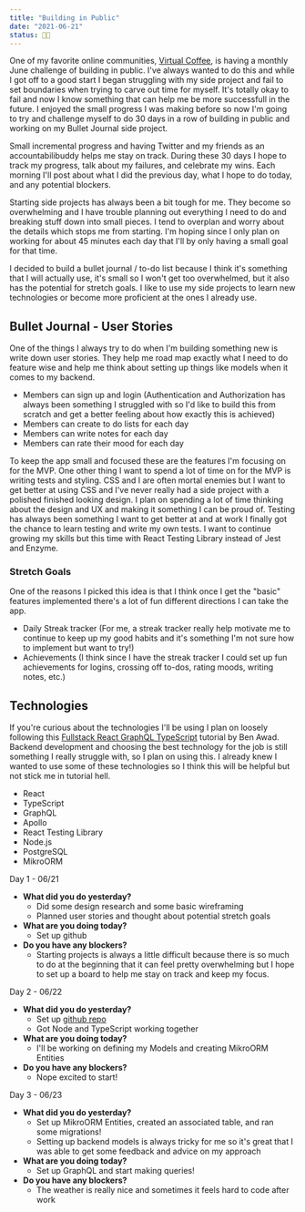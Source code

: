```yaml
---
title: "Building in Public"
date: "2021-06-21"
status: 👩‍🌾
---
```


One of my favorite online communities, [Virtual Coffee](https://virtualcoffee.io/), is having a monthly June challenge of building in public. I've always wanted to do this and while I got off to a good start I began struggling with my side project and fail to set boundaries when trying to carve out time for myself. It's totally okay to fail and now I know something that can help me be more successfull in the future. I enjoyed the small progress I was making before so now I'm going to try and challenge myself to do 30 days in a row of building in public and working on my Bullet Journal side project. 

Small incremental progress and having Twitter and my friends as an accountabilibuddy helps me stay on track. During these 30 days I hope to track my progress, talk about my failures, and celebrate my wins. Each morning I'll post about what I did the previous day, what I hope to do today, and any potential blockers. 

Starting side projects has always been a bit tough for me. They become so overwhelming and I have trouble planning out everything I need to do and breaking stuff down into small pieces. I tend to overplan and worry about the details which stops me from starting. I'm hoping since I only plan on working for about 45 minutes each day that I'll by only having a small goal for that time. 

I decided to build a bullet journal / to-do list because I think it's something that I will actually use, it's small so I won't get too overwhelmed, but it also has the potential for stretch goals. I like to use my side projects to learn new technologies or become more proficient at the ones I already use. 

## Bullet Journal - User Stories
One of the things I always try to do when I'm building something new is write down user stories. They help me road map exactly what I need to do feature wise and help me think about setting up things like models when it comes to my backend. 
- Members can sign up and login (Authentication and Authorization has always been something I struggled with so I'd like to build this from scratch and get a better feeling about how exactly this is achieved)
- Members can create to do lists for each day
- Members can write notes for each day 
- Members can rate their mood for each day

To keep the app small and focused these are the features I'm focusing on for the MVP. One other thing I want to spend a lot of time on for the MVP is writing tests and styling. CSS and I are often mortal enemies but I want to get better at using CSS and I've never really had a side project with a polished finished looking design. I plan on spending a lot of time thinking about the design and UX and making it something I can be proud of. Testing has always been something I want to get better at and at work I finally got the chance to learn testing and write my own tests. I want to continue growing my skills but this time with React Testing Library instead of Jest and Enzyme. 

### Stretch Goals 
One of the reasons I picked this idea is that I think once I get the "basic" features implemented there's a lot of fun different directions I can take the app. 

- Daily Streak tracker (For me, a streak tracker really help motivate me to continue to keep up my good habits and it's something I'm not sure how to implement but want to try!)
- Achievements (I think since I have the streak tracker I could set up fun achievements for logins, crossing off to-dos, rating moods, writing notes, etc.)

## Technologies 
If you're curious about the technologies I'll be using I plan on loosely following this [Fullstack React GraphQL TypeScript](https://www.youtube.com/watch?v=I6ypD7qv3Z8&t=4557s) tutorial by Ben Awad. Backend development and choosing the best technology for the job is still something I really struggle with, so I plan on using this. I already knew I wanted to use some of these technologies so I think this will be helpful but not stick me in tutorial hell. 

- React
- TypeScript
- GraphQL
- Apollo
- React Testing Library
- Node.js
- PostgreSQL
- MikroORM

Day 1 - 06/21
- **What did you do yesterday?** 
	- Did some design research and some basic wireframing
    - Planned user stories and thought about potential stretch goals 
- **What are you doing today?**
    - Set up github 
- **Do you have any blockers?**
    - Starting projects is always a little difficult because there is so much to do at the beginning that it can feel pretty overwhelming but I hope to set up a board to help me stay on track and keep my focus.  

Day 2 - 06/22 
- **What did you do yesterday?** 
	- Set up [github repo](https://github.com/jenkens-dev/bullet-journal)
    - Got Node and TypeScript working together 
- **What are you doing today?**
    - I'll be working on defining my Models and creating MikroORM Entities
- **Do you have any blockers?**
    - Nope excited to start! 

Day 3 - 06/23
- **What did you do yesterday?** 
	- Set up MikroORM Entities, created an associated table, and ran some migrations!
    - Setting up backend models is always tricky for me so it's great that I was able to get some feedback and advice on my approach 
- **What are you doing today?**
    - Set up GraphQL and start making queries! 
- **Do you have any blockers?**
    - The weather is really nice and sometimes it feels hard to code after work


